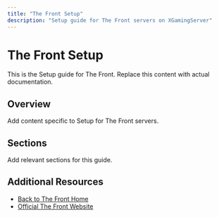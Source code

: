 ```yaml
---
title: "The Front Setup"
description: "Setup guide for The Front servers on XGamingServer"
---
```


# The Front Setup

This is the Setup guide for The Front. Replace this content with actual documentation.

## Overview

Add content specific to Setup for The Front servers.

## Sections

Add relevant sections for this guide.

## Additional Resources

- [Back to The Front Home](./index)
- [Official The Front Website](https://example.com)

